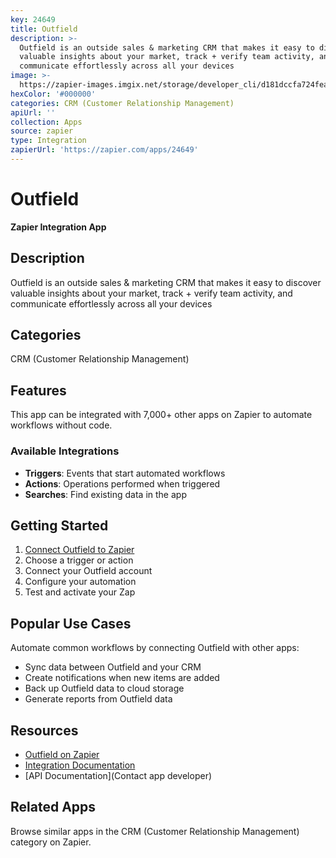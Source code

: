 ```yaml
---
key: 24649
title: Outfield
description: >-
  Outfield is an outside sales & marketing CRM that makes it easy to discover
  valuable insights about your market, track + verify team activity, and
  communicate effortlessly across all your devices
image: >-
  https://zapier-images.imgix.net/storage/developer_cli/d181dccfa724fea16740ecf5237449ac.png?auto=format%2Ccompress&ixlib=python-3.0.0&q=50
hexColor: '#000000'
categories: CRM (Customer Relationship Management)
apiUrl: ''
collection: Apps
source: zapier
type: Integration
zapierUrl: 'https://zapier.com/apps/24649'
---
```

# Outfield

**Zapier Integration App**

## Description

Outfield is an outside sales & marketing CRM that makes it easy to discover valuable insights about your market, track + verify team activity, and communicate effortlessly across all your devices

## Categories

CRM (Customer Relationship Management)

## Features

This app can be integrated with 7,000+ other apps on Zapier to automate workflows without code.

### Available Integrations

- **Triggers**: Events that start automated workflows
- **Actions**: Operations performed when triggered
- **Searches**: Find existing data in the app

## Getting Started

1. [Connect Outfield to Zapier](https://zapier.com/apps/24649)
2. Choose a trigger or action
3. Connect your Outfield account
4. Configure your automation
5. Test and activate your Zap

## Popular Use Cases

Automate common workflows by connecting Outfield with other apps:

- Sync data between Outfield and your CRM
- Create notifications when new items are added
- Back up Outfield data to cloud storage
- Generate reports from Outfield data

## Resources

- [Outfield on Zapier](https://zapier.com/apps/24649)
- [Integration Documentation](https://zapier.com/apps/24649/integrations)
- [API Documentation](Contact app developer)

## Related Apps

Browse similar apps in the CRM (Customer Relationship Management) category on Zapier.
